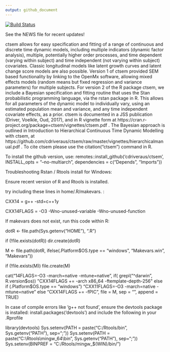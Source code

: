 ```yaml
---
output: github_document
---
```


<!-- README.md is generated from README.Rmd. Please edit that file -->

[![Build Status](https://travis-ci.org/cdriveraus/ctsem.svg?branch=master)](https://travis-ci.org/cdriveraus/ctsem)

See the NEWS file for recent updates!

ctsem allows for easy specification and fitting of a range of continuous and discrete time dynamic models, including multiple indicators (dynamic factor analysis), multiple, potentially higher order processes, and time dependent (varying within subject) and time independent (not varying within subject) covariates. Classic longitudinal models like latent growth curves and latent change score models are also possible.  Version 1 of ctsem provided SEM based functionality by linking to the OpenMx software, allowing mixed effects models (random means but fixed regression and variance parameters) for multiple subjects. For version 2 of the R package ctsem, we include a Bayesian specification and fitting routine that uses the Stan probabilistic programming language, via the rstan package in R. This allows for all parameters of the dynamic model to individually vary, using an estimated population mean and variance, and any time independent covariate effects, as a prior. ctsem is documented in a JSS publication (Driver, Voelkle, Oud, 2017), and in R vignette form at https://cran.r-project.org/package=ctsem/vignettes/ctsem.pdf . The Bayesian approach is outlined in Introduction to Hierarchical Continuous Time Dynamic Modelling with ctsem, at https://github.com/cdriveraus/ctsem/raw/master/vignettes/hierarchicalmanual.pdf . To cite ctsem please use the citation("ctsem") command in R.

To install the github version, use:
remotes::install_github('cdriveraus/ctsem', INSTALL_opts = "--no-multiarch", dependencies = c("Depends", "Imports"))


Troubleshooting Rstan / Rtools install for Windows:

Ensure recent version of R and Rtools is installed.

try including these lines in home/.R/makevars. :

CXX14 = g++ -std=c++1y

CXX14FLAGS = -O3 -Wno-unused-variable -Wno-unused-function


If makevars does not exist, run this code within R:

dotR <- file.path(Sys.getenv("HOME"), ".R")

if (!file.exists(dotR)) dir.create(dotR)

M <- file.path(dotR, ifelse(.Platform$OS.type == "windows", "Makevars.win", "Makevars"))

if (!file.exists(M)) file.create(M)

cat("\nCXX14FLAGS=-O3 -march=native -mtune=native",
    if( grepl("^darwin", R.version$os)) "CXX14FLAGS += -arch x86_64 -ftemplate-depth-256" else 
    if (.Platform$OS.type == "windows") "CXX11FLAGS=-O3 -march=native -mtune=native" else
    "CXX14FLAGS += -fPIC",
    file = M, sep = "\n", append = TRUE)
    

In case of compile errors like 'g++ not found', ensure the devtools package is installed:
install.packages('devtools')
and include the following in your .Rprofile

library(devtools)
Sys.setenv(PATH = paste("C:/Rtools/bin", Sys.getenv("PATH"), sep=";"))
Sys.setenv(PATH = paste("C:\\Rtools\\mingw_64\\bin", Sys.getenv("PATH"), sep=";"))
Sys.setenv(BINPREF = "C:/Rtools/mingw_$(WIN)/bin/")



